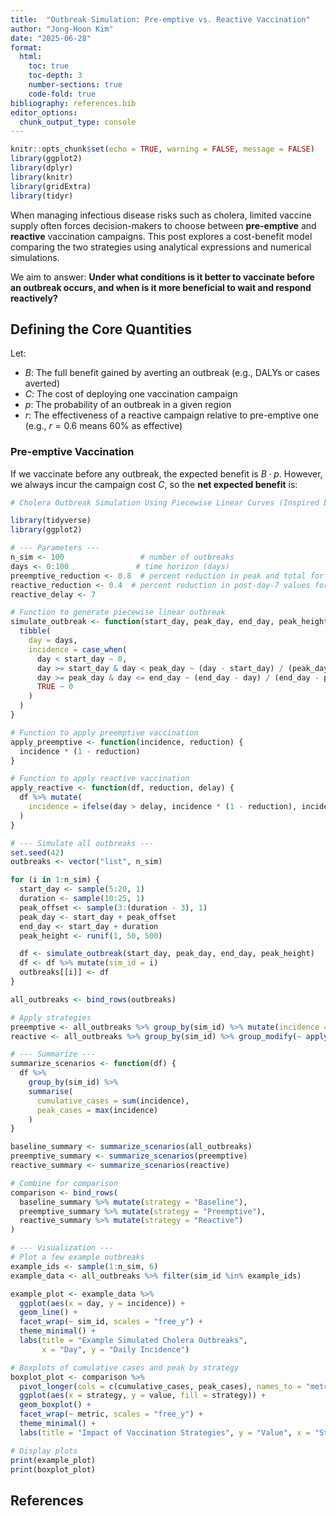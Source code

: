 ```yaml
---
title:  "Outbreak Simulation: Pre-emptive vs. Reactive Vaccination"
author: "Jong-Hoon Kim"
date: "2025-06-28"
format:
  html:
    toc: true
    toc-depth: 3
    number-sections: true
    code-fold: true
bibliography: references.bib
editor_options: 
  chunk_output_type: console
---
```



```r
knitr::opts_chunk$set(echo = TRUE, warning = FALSE, message = FALSE)
library(ggplot2)
library(dplyr)
library(knitr)
library(gridExtra)
library(tidyr)
```

When managing infectious disease risks such as cholera, limited vaccine supply often forces decision-makers to choose between **pre-emptive** and **reactive** vaccination campaigns. This post explores a cost-benefit model comparing the two strategies
using analytical expressions and numerical simulations.

We aim to answer: **Under what conditions is it better to vaccinate before an outbreak occurs, and when is it more beneficial to wait and respond reactively?**

## Defining the Core Quantities

Let:

- $B$: The full benefit gained by averting an outbreak (e.g., DALYs or cases averted)
- $C$: The cost of deploying one vaccination campaign
- $p$: The probability of an outbreak in a given region
- $r$: The effectiveness of a reactive campaign relative to pre-emptive one 
(e.g., $r=0.6$ means 60% as effective)

### Pre-emptive Vaccination

If we vaccinate before any outbreak, the expected benefit is $B \cdot p$. 
However, we always incur the campaign cost $C$, so the **net expected benefit** is:

```r
# Cholera Outbreak Simulation Using Piecewise Linear Curves (Inspired by Middleton et al.)

library(tidyverse)
library(ggplot2)

# --- Parameters ---
n_sim <- 100                 # number of outbreaks
days <- 0:100               # time horizon (days)
preemptive_reduction <- 0.8  # percent reduction in peak and total for preemptive vaccine
reactive_reduction <- 0.4  # percent reduction in post-day-7 values for reactive vaccine
reactive_delay <- 7

# Function to generate piecewise linear outbreak
simulate_outbreak <- function(start_day, peak_day, end_day, peak_height) {
  tibble(
    day = days,
    incidence = case_when(
      day < start_day ~ 0,
      day >= start_day & day < peak_day ~ (day - start_day) / (peak_day - start_day) * peak_height,
      day >= peak_day & day <= end_day ~ (end_day - day) / (end_day - peak_day) * peak_height,
      TRUE ~ 0
    )
  )
}

# Function to apply preemptive vaccination
apply_preemptive <- function(incidence, reduction) {
  incidence * (1 - reduction)
}

# Function to apply reactive vaccination
apply_reactive <- function(df, reduction, delay) {
  df %>% mutate(
    incidence = ifelse(day > delay, incidence * (1 - reduction), incidence)
  )
}

# --- Simulate all outbreaks ---
set.seed(42)
outbreaks <- vector("list", n_sim)

for (i in 1:n_sim) {
  start_day <- sample(5:20, 1)
  duration <- sample(10:25, 1)
  peak_offset <- sample(3:(duration - 3), 1)
  peak_day <- start_day + peak_offset
  end_day <- start_day + duration
  peak_height <- runif(1, 50, 500)

  df <- simulate_outbreak(start_day, peak_day, end_day, peak_height)
  df <- df %>% mutate(sim_id = i)
  outbreaks[[i]] <- df
}

all_outbreaks <- bind_rows(outbreaks)

# Apply strategies
preemptive <- all_outbreaks %>% group_by(sim_id) %>% mutate(incidence = apply_preemptive(incidence, preemptive_reduction))
reactive <- all_outbreaks %>% group_by(sim_id) %>% group_modify(~ apply_reactive(.x, reactive_reduction, reactive_delay))

# --- Summarize ---
summarize_scenarios <- function(df) {
  df %>% 
    group_by(sim_id) %>% 
    summarise(
      cumulative_cases = sum(incidence),
      peak_cases = max(incidence)
    )
}

baseline_summary <- summarize_scenarios(all_outbreaks)
preemptive_summary <- summarize_scenarios(preemptive)
reactive_summary <- summarize_scenarios(reactive)

# Combine for comparison
comparison <- bind_rows(
  baseline_summary %>% mutate(strategy = "Baseline"),
  preemptive_summary %>% mutate(strategy = "Preemptive"),
  reactive_summary %>% mutate(strategy = "Reactive")
)

# --- Visualization ---
# Plot a few example outbreaks
example_ids <- sample(1:n_sim, 6)
example_data <- all_outbreaks %>% filter(sim_id %in% example_ids)

example_plot <- example_data %>% 
  ggplot(aes(x = day, y = incidence)) +
  geom_line() +
  facet_wrap(~ sim_id, scales = "free_y") +
  theme_minimal() +
  labs(title = "Example Simulated Cholera Outbreaks",
       x = "Day", y = "Daily Incidence")

# Boxplots of cumulative cases and peak by strategy
boxplot_plot <- comparison %>%
  pivot_longer(cols = c(cumulative_cases, peak_cases), names_to = "metric", values_to = "value") %>%
  ggplot(aes(x = strategy, y = value, fill = strategy)) +
  geom_boxplot() +
  facet_wrap(~ metric, scales = "free_y") +
  theme_minimal() +
  labs(title = "Impact of Vaccination Strategies", y = "Value", x = "Strategy")

# Display plots
print(example_plot)
print(boxplot_plot)

```

## References
